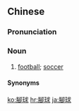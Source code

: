 {{also|脚球}}
==Chinese==
{{zh-forms|s=脚球}}
{{wikipedia|lang=gan}}

===Pronunciation===
{{zh-pron
|m=jiǎoqiú,er=y
|h=pfs=kiok-khiù
|cat=n
}}

===Noun===
{{zh-noun}}

# {{lb|zh|dialectal}} [[football]]; [[soccer]]

====Synonyms====
{{zh-dial|足球}}

{{zh-cat|Sports}}

[[ko:腳球]]
[[hr:腳球]]
[[ja:腳球]]